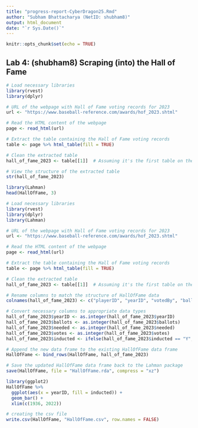```yaml
---
title: "progress-report-CyberDragon25.Rmd"
author: "Subham Bhattacharya (NetID: shubham8)"
output: html_document
date: "`r Sys.Date()`"
---
```


```r
knitr::opts_chunk$set(echo = TRUE)
```

## Lab 4: (shubham8) Scraping (into) the Hall of Fame
```r
# Load necessary libraries
library(rvest)
library(dplyr)

# URL of the webpage with Hall of Fame voting records for 2023
url <- "https://www.baseball-reference.com/awards/hof_2023.shtml"

# Read the HTML content of the webpage
page <- read_html(url)

# Extract the table containing the Hall of Fame voting records
table <- page %>% html_table(fill = TRUE)

# Clean the extracted table
hall_of_fame_2023 <- table[[1]]  # Assuming it's the first table on the page

# View the structure of the extracted table
str(hall_of_fame_2023)

library(Lahman)
head(HallOfFame, 3)

```


```r
# Load necessary libraries
library(rvest)
library(dplyr)
library(Lahman)

# URL of the webpage with Hall of Fame voting records for 2023
url <- "https://www.baseball-reference.com/awards/hof_2023.shtml"

# Read the HTML content of the webpage
page <- read_html(url)

# Extract the table containing the Hall of Fame voting records
table <- page %>% html_table(fill = TRUE)

# Clean the extracted table
hall_of_fame_2023 <- table[[1]]  # Assuming it's the first table on the page

# Rename columns to match the structure of HallOfFame data
colnames(hall_of_fame_2023) <- c("playerID", "yearID", "votedBy", "ballots", "needed", "votes", "inducted", "category", "needed_note")

# Convert necessary columns to appropriate data types
hall_of_fame_2023$yearID <- as.integer(hall_of_fame_2023$yearID)
hall_of_fame_2023$ballots <- as.integer(hall_of_fame_2023$ballots)
hall_of_fame_2023$needed <- as.integer(hall_of_fame_2023$needed)
hall_of_fame_2023$votes <- as.integer(hall_of_fame_2023$votes)
hall_of_fame_2023$inducted <- ifelse(hall_of_fame_2023$inducted == "Y", "Y", "N")  # Convert to "Y" or "N"

# Append the new data frame to the existing HallOfFame data frame
HallOfFame <- bind_rows(HallOfFame, hall_of_fame_2023)

# Save the updated HallOfFame data frame back to the Lahman package
save(HallOfFame, file = "HallOfFame.rda", compress = "xz")

```

```r
library(ggplot2)
HallOfFame %>% 
  ggplot(aes(x = yearID, fill = inducted)) +
  geom_bar() +
  xlim(c(1936, 2022))
```

```r
# creating the csv file
write.csv(HallOfFame, "HallOfFame.csv", row.names = FALSE)

```
